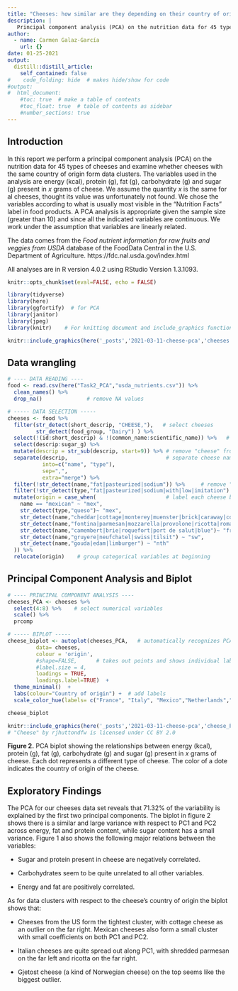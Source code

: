 ```yaml
---
title: "Cheeses: how similar are they depending on their country of origin"
description: |
   Principal component analysis (PCA) on the nutrition data for 45 types of cheeses from 10 countries.
author:
  - name: Carmen Galaz-García
    url: {}
date: 01-25-2021
output:
  distill::distill_article:
    self_contained: false
#    code_folding: hide  # makes hide/show for code
#output: 
#  html_document:
    #toc: true  # make a table of contents
    #toc_float: true  # table of contents as sidebar
    #number_sections: true  
---
```



## Introduction
In this report we perform a principal component analysis (PCA) on the nutrition data for 45 types of cheeses and examine whether cheeses with the same country of origin form data clusters. 
The variables used in the analysis are energy (kcal), protein (g), fat (g), carbohydrate (g) and sugar (g) present in $x$ grams of cheese. 
We assume the quantity $x$ is the same for al cheeses, thought its value was unfortunately not found. 
We chose the variables according to what is usually most visible in the "Nutrition Facts" label in food products. 
A PCA analysis is appropriate given the sample size (greater than 10) and since all the indicated variables are continuous. We work under the assumption that variables are linearly related. 

The data comes from the *Food nutrient information for raw fruits and veggies from USDA* database of the FoodData Central in the U.S. Department of Agriculture. 
https://fdc.nal.usda.gov/index.html

All analyses are in R version 4.0.2 using RStudio Version 1.3.1093.



```r
knitr::opts_chunk$set(eval=FALSE, echo = FALSE)

library(tidyverse)
library(here)
library(ggfortify)  # for PCA
library(janitor)
library(jpeg)
library(knitr)    # For knitting document and include_graphics function

```



```r
knitr::include_graphics(here('_posts','2021-03-11-cheese-pca','cheeses.jpg'))
```


## Data wrangling
```r
# ---- DATA READING ----
food <- read.csv(here("Task2_PCA","usda_nutrients.csv")) %>% 
  clean_names() %>%      
  drop_na()              # remove NA values

# ----- DATA SELECTION -----
cheeses <- food %>% 
  filter(str_detect(short_descrip, "CHEESE,"),   # select cheeses
         str_detect(food_group, "Dairy") ) %>% 
  select(!(id:short_descrip) & !(common_name:scientific_name)) %>%   # select variables used in analysis
  select(descrip:sugar_g) %>% 
  mutate(descrip = str_sub(descrip, start=9)) %>% # remove "cheese" from description
  separate(descrip,                               # separate cheese name from characteristics
           into=c("name", "type"), 
           sep=",", 
           extra="merge") %>%
  filter(!str_detect(name,"fat|pasteurized|sodium")) %>%     # remove "altered" cheeses
  filter(!str_detect(type,"fat|pasteurized|sodium|with|low|imitation") | is.na(type)) %>% 
  mutate(origin = case_when(                      # label each cheese by country of origin
    name == "mexican" ~ "mex",
    str_detect(type,"queso")~ "mex",
    str_detect(name,"cheddar|cottage|monterey|muenster|brick|caraway|colby") ~ "us",
    str_detect(name,"fontina|parmesan|mozzarella|provolone|ricotta|romano") ~ "it",
    str_detect(name,"camembert|brie|roquefort|port de salut|blue")~ "fr",
    str_detect(name,"gruyere|neufchatel|swiss|tilsit") ~ "sw",
    str_detect(name,"gouda|edam|limburger") ~ "nth"
  )) %>% 
  relocate(origin)    # group categorical variables at beginning
```

## Principal Component Analysis and Biplot 
```r
# ---- PRINCIPAL COMPONENT ANALYSIS ----
cheeses_PCA <- cheeses %>% 
  select(4:8) %>%    # select numerical variables
  scale() %>% 
  prcomp

# ----- BIPLOT -----
cheese_biplot <- autoplot(cheeses_PCA,   # automatically recognizes PCA and does biplot
         data= cheeses,
         colour = 'origin',
         #shape=FALSE,      # takes out points and shows individual labels
         #label.size = 4,
         loadings = TRUE,
         loadings.label=TRUE)  +
  theme_minimal()  +
  labs(colour="Country of origin") +  # add labels
  scale_color_hue(labels= c("France", "Italy", "Mexico","Netherlands","Switzerland","USA", "Other"))

cheese_biplot
```

```r
knitr::include_graphics(here('_posts','2021-03-11-cheese-pca','cheese_PCA.jpeg'))
# "Cheese" by rjhuttondfw is licensed under CC BY 2.0
```


**Figure 2.** PCA biplot showing the relationships between energy (kcal), protein (g), fat (g), carbohydrate (g) and sugar (g) present in $x$ grams of cheese. Each dot represents a different type of cheese. The color of a dote indicates the country of origin of the cheese. 

## Exploratory Findings

The PCA for our cheeses data set reveals that 71.32% of the variability is explained by the first two principal components. 
The biplot in figure 2 shows there is a similar and large variance with respect to PC1 and PC2 across energy, fat and protein content, while sugar content has a small variance. 
Figure 1 also shows the following major relations between the variables:

- Sugar and protein present in cheese are negatively correlated. 
- Carbohydrates seem to be quite unrelated to all other variables.

- Energy and fat are positively correlated. 

As for data clusters with respect to the cheese's country of origin the biplot shows that:

- Cheeses from the US form the tightest cluster, with cottage cheese as an outlier on the far right. Mexican cheeses also form a small cluster with small coefficients on both PC1 and PC2.

- Italian cheeses are quite spread out along PC1, with shredded parmesan on the far left and ricotta on the far right. 

- Gjetost cheese (a kind of Norwegian cheese) on the top seems like the  biggest outlier. 

